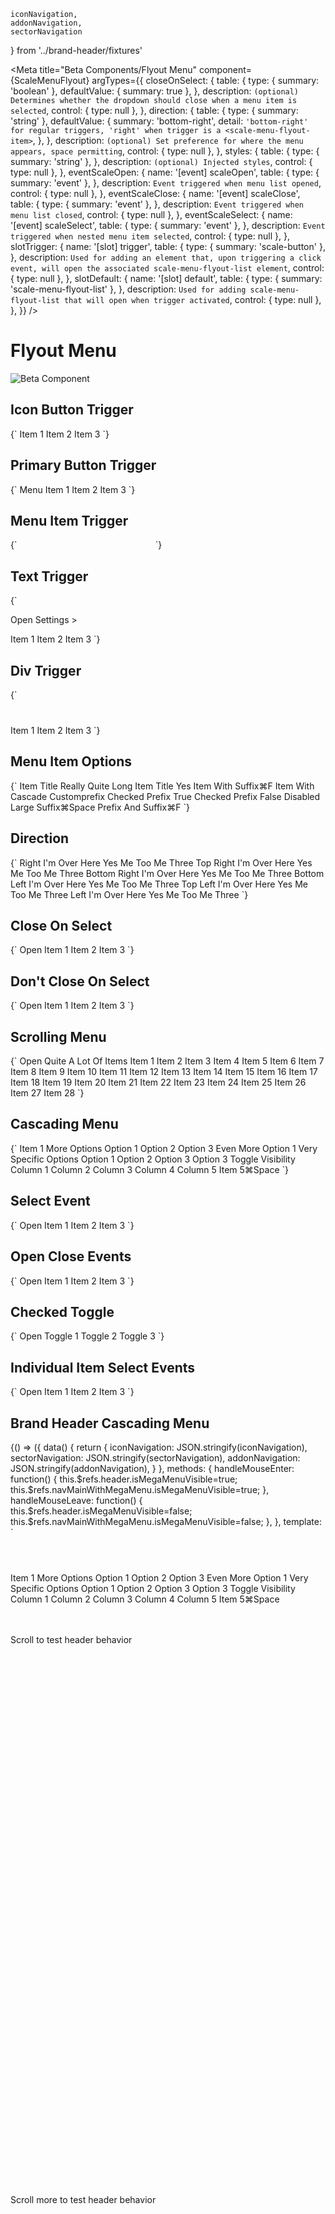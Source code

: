     iconNavigation,
    addonNavigation,
    sectorNavigation
} from '../brand-header/fixtures'


<Meta
    title="Beta Components/Flyout Menu"
    component={ScaleMenuFlyout}
    argTypes={{
        closeOnSelect: {
            table: {
                type: { summary: 'boolean' },
                defaultValue: { summary: true },
            },
            description: `(optional) Determines whether the dropdown should close when a menu item is selected`,
            control: { type: null },
        },
        direction: {
            table: {
                type: { summary: 'string' },
                defaultValue: { 
                    summary: 'bottom-right', 
                    detail: `'bottom-right' for regular triggers, 'right' when trigger is a <scale-menu-flyout-item>`,
                },
            },
            description: `(optional) Set preference for where the menu appears, space permitting`,
            control: { type: null },
        },
        styles: {
            table: {
              type: { summary: 'string' },
            },
            description: `(optional) Injected styles`,
            control: { type: null },
        },
        eventScaleOpen: {
            name: '[event] scaleOpen',
            table: {
                type: { summary: 'event' },
            },
            description: `Event triggered when menu list opened`,
            control: { type: null },
        },
        eventScaleClose: {
            name: '[event] scaleClose',
            table: {
                type: { summary: 'event' },
            },
            description: `Event triggered when menu list closed`,
            control: { type: null },
        },
        eventScaleSelect: {
            name: '[event] scaleSelect',
            table: {
                type: { summary: 'event' },
            },
            description: `Event triggered when nested menu item selected`,
            control: { type: null },
        },
        slotTrigger: {
            name: '[slot] trigger',
            table: {
                type: { summary: 'scale-button' },
            },
            description: `Used for adding an element that, upon triggering a click event, will open the associated scale-menu-flyout-list element`,
            control: { type: null },
        },
        slotDefault: {
            name: '[slot] default',
            table: {
                type: { summary: 'scale-menu-flyout-list' },
            },
            description: `Used for adding scale-menu-flyout-list that will open when trigger activated`,
            control: { type: null },
        },
    }}
/>

<div style={{display: 'inline-flex', alignItems: 'center', justifyContent: 'space-between', width: '100%'}}>
    <h1>Flyout Menu</h1>
    <img src="assets/beta.png" alt="Beta Component" />
</div>

<ArgsTable story="Icon Button Trigger" />

## Icon Button Trigger

<Canvas withSource="close">
    <Story name="Icon Button Trigger" >
{`<scale-menu-flyout>
    <scale-button slot="trigger" variant="secondary" icon-only>
        <scale-icon-service-settings></scale-icon-service-settings>
    </scale-button>
    <scale-menu-flyout-list>
        <scale-menu-flyout-item>Item 1</scale-menu-flyout-item>
        <scale-menu-flyout-item>Item 2</scale-menu-flyout-item>
        <scale-menu-flyout-item>Item 3</scale-menu-flyout-item>
    </scale-menu-flyout-list>
</scale-menu-flyout>`}
    </Story>
</Canvas>


## Primary Button Trigger

<Canvas withSource="close">
    <Story name="Primary Button Trigger" >
{`<scale-menu-flyout>
    <scale-button slot="trigger">
        Menu<scale-icon-navigation-collapse-down size="16"></scale-icon-navigation-collapse-down>
    </scale-button>
    <scale-menu-flyout-list>
        <scale-menu-flyout-item>Item 1</scale-menu-flyout-item>
        <scale-menu-flyout-item>Item 2</scale-menu-flyout-item>
        <scale-menu-flyout-item>Item 3</scale-menu-flyout-item>
    </scale-menu-flyout-list>
</scale-menu-flyout>`}
    </Story>
</Canvas>


## Menu Item Trigger

<Canvas withSource="close">
    <Story name="Menu Item Trigger" >
{`<scale-menu-flyout-list style="position: relative; z-index: 1;">
    <scale-menu-flyout>
        <scale-menu-flyout-item slot="trigger" cascade>Item Trigger</scale-menu-flyout-item>
        <scale-menu-flyout-list>
            <scale-menu-flyout-item>Item 1</scale-menu-flyout-item>
            <scale-menu-flyout-item>Item 2</scale-menu-flyout-item>
            <scale-menu-flyout-item>Item 3</scale-menu-flyout-item>
        </scale-menu-flyout-list>
    </scale-menu-flyout>
</scale-menu-flyout-list>`}
    </Story>
</Canvas>


## Text Trigger

<Canvas withSource="close">
    <Story name="Text Trigger" >
{`<scale-menu-flyout>
    <p slot="trigger" style="cursor: pointer; color: var(--scl-color-blue-40)">Open Settings ></p>
    <scale-menu-flyout-list>
        <scale-menu-flyout-item>Item 1</scale-menu-flyout-item>
        <scale-menu-flyout-item>Item 2</scale-menu-flyout-item>
        <scale-menu-flyout-item>Item 3</scale-menu-flyout-item>
    </scale-menu-flyout-list>
</scale-menu-flyout>`}
    </Story>
</Canvas>


## Div Trigger

<Canvas withSource="close">
    <Story name="Div Trigger" >
{`<scale-menu-flyout>
    <div slot="trigger" style="padding: 20px; cursor: pointer; background: var(--scl-color-blue-40)"></div>
    <scale-menu-flyout-list>
        <scale-menu-flyout-item>Item 1</scale-menu-flyout-item>
        <scale-menu-flyout-item>Item 2</scale-menu-flyout-item>
        <scale-menu-flyout-item>Item 3</scale-menu-flyout-item>
    </scale-menu-flyout-list>
</scale-menu-flyout>`}
    </Story>
</Canvas>


## Menu Item Options

<Canvas withSource="close">
    <Story name="Menu Item Options" >
{`<scale-menu-flyout-list>
    <scale-menu-flyout-item>Item Title</scale-menu-flyout-item>
    <scale-menu-flyout-item>Really Quite Long Item Title Yes</scale-menu-flyout-item>
    <scale-menu-flyout-item>Item With Suffix<span slot="suffix">⌘F</span></scale-menu-flyout-item>
    <scale-menu-flyout-item cascade>Item With Cascade </scale-menu-flyout-item>
    <scale-menu-flyout-item><scale-icon-action-edit slot="prefix"></scale-icon-action-edit>Customprefix</scale-menu-flyout-item>
    <scale-menu-flyout-divider></scale-menu-flyout-divider>
    <scale-menu-flyout-item checked="true">Checked Prefix True</scale-menu-flyout-item>
    <scale-menu-flyout-item checked="false">Checked Prefix False</scale-menu-flyout-item>
    <scale-menu-flyout-item disabled>Disabled Large Suffix<span slot="suffix">⌘Space</span></scale-menu-flyout-item>
    <scale-menu-flyout-item><scale-icon-action-logout slot="prefix"></scale-icon-action-logout>Prefix And Suffix<span slot="suffix">⌘F</span></scale-menu-flyout-item>
</scale-menu-flyout-list>`}
    </Story>
</Canvas>


## Direction

<Canvas withSource="close">
    <Story name="Direction">
{`<content>
    <scale-menu-flyout direction="right">
        <scale-button slot="trigger" variant="secondary" icon-only>
            <scale-icon-navigation-right></scale-icon-navigation-right>
        </scale-button>
        <scale-menu-flyout-list>
            <scale-menu-flyout-item>Right</scale-menu-flyout-item>
            <scale-menu-flyout-item>I'm Over Here</scale-menu-flyout-item>
            <scale-menu-flyout-item>Yes Me Too</scale-menu-flyout-item>
            <scale-menu-flyout-item>Me Three</scale-menu-flyout-item>
        </scale-menu-flyout-list>
    </scale-menu-flyout>
    <scale-menu-flyout direction="top-right">
        <scale-button slot="trigger" variant="secondary" icon-only>
            <scale-icon-navigation-collapse-up></scale-icon-navigation-collapse-up>
        </scale-button>
        <scale-menu-flyout-list>
            <scale-menu-flyout-item>Top Right</scale-menu-flyout-item>
            <scale-menu-flyout-item>I'm Over Here</scale-menu-flyout-item>
            <scale-menu-flyout-item>Yes Me Too</scale-menu-flyout-item>
            <scale-menu-flyout-item>Me Three</scale-menu-flyout-item>
        </scale-menu-flyout-list>
    </scale-menu-flyout>
    <scale-menu-flyout direction="bottom-right">
        <scale-button slot="trigger" variant="secondary" icon-only>
            <scale-icon-navigation-collapse-down></scale-icon-navigation-collapse-down>
        </scale-button>
        <scale-menu-flyout-list>
            <scale-menu-flyout-item>Bottom Right</scale-menu-flyout-item>
            <scale-menu-flyout-item>I'm Over Here</scale-menu-flyout-item>
            <scale-menu-flyout-item>Yes Me Too</scale-menu-flyout-item>
            <scale-menu-flyout-item>Me Three</scale-menu-flyout-item>
        </scale-menu-flyout-list>
    </scale-menu-flyout>
    <scale-menu-flyout direction="bottom-left">
        <scale-button slot="trigger" variant="secondary" icon-only>
            <scale-icon-navigation-collapse-down></scale-icon-navigation-collapse-down>
        </scale-button>
        <scale-menu-flyout-list>
            <scale-menu-flyout-item>Bottom Left</scale-menu-flyout-item>
            <scale-menu-flyout-item>I'm Over Here</scale-menu-flyout-item>
            <scale-menu-flyout-item>Yes Me Too</scale-menu-flyout-item>
            <scale-menu-flyout-item>Me Three</scale-menu-flyout-item>
        </scale-menu-flyout-list>
    </scale-menu-flyout>
    <scale-menu-flyout direction="top-left">
        <scale-button slot="trigger" variant="secondary" icon-only>
            <scale-icon-navigation-collapse-up></scale-icon-navigation-collapse-up>
        </scale-button>
        <scale-menu-flyout-list>
            <scale-menu-flyout-item>Top Left</scale-menu-flyout-item>
            <scale-menu-flyout-item>I'm Over Here</scale-menu-flyout-item>
            <scale-menu-flyout-item>Yes Me Too</scale-menu-flyout-item>
            <scale-menu-flyout-item>Me Three</scale-menu-flyout-item>
        </scale-menu-flyout-list>
    </scale-menu-flyout>
    <scale-menu-flyout direction="left">
        <scale-button slot="trigger" variant="secondary" icon-only>
            <scale-icon-navigation-left></scale-icon-navigation-left>
        </scale-button>
        <scale-menu-flyout-list>
            <scale-menu-flyout-item>Left</scale-menu-flyout-item>
            <scale-menu-flyout-item>I'm Over Here</scale-menu-flyout-item>
            <scale-menu-flyout-item>Yes Me Too</scale-menu-flyout-item>
            <scale-menu-flyout-item>Me Three</scale-menu-flyout-item>
        </scale-menu-flyout-list>
    </scale-menu-flyout>
</content>`}
    </Story>
</Canvas>


## Close On Select

<Canvas withSource="close">
    <Story name="Close On Select" >
{`<scale-menu-flyout>
    <scale-button slot="trigger" variant="secondary">
        Open<scale-icon-navigation-collapse-down size="16"></scale-icon-navigation-collapse-down>
    </scale-button>
    <scale-menu-flyout-list>
        <scale-menu-flyout-item>Item 1</scale-menu-flyout-item>
        <scale-menu-flyout-item>Item 2</scale-menu-flyout-item>
        <scale-menu-flyout-item>Item 3</scale-menu-flyout-item>
    </scale-menu-flyout-list>
</scale-menu-flyout>`}
    </Story>
</Canvas>


## Don't Close On Select

<Canvas withSource="close">
    <Story name="Don\'t Close On Select" >
{`<scale-menu-flyout close-on-select="false">
    <scale-button slot="trigger" variant="secondary">
        Open<scale-icon-navigation-collapse-down size="16"></scale-icon-navigation-collapse-down>
    </scale-button>
    <scale-menu-flyout-list>
        <scale-menu-flyout-item>Item 1</scale-menu-flyout-item>
        <scale-menu-flyout-item>Item 2</scale-menu-flyout-item>
        <scale-menu-flyout-item>Item 3</scale-menu-flyout-item>
    </scale-menu-flyout-list>
</scale-menu-flyout>`}
    </Story>
</Canvas>


## Scrolling Menu

<Canvas withSource="close">
    <Story name="Scrolling Menu" >
{`<scale-menu-flyout direction="right">
    <scale-button slot="trigger">
        Open<scale-icon-navigation-right size="16"></scale-icon-navigation-right>
    </scale-button>
    <scale-menu-flyout-list>
        <scale-menu-flyout-item>Quite A Lot Of Items</scale-menu-flyout-item>
        <scale-menu-flyout-item>Item 1</scale-menu-flyout-item>
        <scale-menu-flyout-item>Item 2</scale-menu-flyout-item>
        <scale-menu-flyout-item>Item 3</scale-menu-flyout-item>
        <scale-menu-flyout-item>Item 4</scale-menu-flyout-item>
        <scale-menu-flyout-item>Item 5</scale-menu-flyout-item>
        <scale-menu-flyout-item>Item 6</scale-menu-flyout-item>
        <scale-menu-flyout-item>Item 7</scale-menu-flyout-item>
        <scale-menu-flyout-item>Item 8</scale-menu-flyout-item>
        <scale-menu-flyout-item>Item 9</scale-menu-flyout-item>
        <scale-menu-flyout-item>Item 10</scale-menu-flyout-item>
        <scale-menu-flyout-item>Item 11</scale-menu-flyout-item>
        <scale-menu-flyout-item>Item 12</scale-menu-flyout-item>
        <scale-menu-flyout-item>Item 13</scale-menu-flyout-item>
        <scale-menu-flyout-item>Item 14</scale-menu-flyout-item>
        <scale-menu-flyout-item>Item 15</scale-menu-flyout-item>
        <scale-menu-flyout-item>Item 16</scale-menu-flyout-item>
        <scale-menu-flyout-item>Item 17</scale-menu-flyout-item>
        <scale-menu-flyout-item>Item 18</scale-menu-flyout-item>
        <scale-menu-flyout-item>Item 19</scale-menu-flyout-item>
        <scale-menu-flyout-item>Item 20</scale-menu-flyout-item>
        <scale-menu-flyout-item>Item 21</scale-menu-flyout-item>
        <scale-menu-flyout-item>Item 22</scale-menu-flyout-item>
        <scale-menu-flyout-item>Item 23</scale-menu-flyout-item>
        <scale-menu-flyout-item>Item 24</scale-menu-flyout-item>
        <scale-menu-flyout-item>Item 25</scale-menu-flyout-item>
        <scale-menu-flyout-item>Item 26</scale-menu-flyout-item>
        <scale-menu-flyout-item>Item 27</scale-menu-flyout-item>
        <scale-menu-flyout-item>Item 28</scale-menu-flyout-item>
    </scale-menu-flyout-list>
</scale-menu-flyout>`}
    </Story>
</Canvas>


## Cascading Menu

<Canvas withSource="close">
    <Story name="Cascading Menu" >
{`<scale-menu-flyout>
    <scale-button slot="trigger" variant="secondary" icon-only>
        <scale-icon-service-settings></scale-icon-service-settings>
    </scale-button>
    <scale-menu-flyout-list>
        <scale-menu-flyout-item>Item 1</scale-menu-flyout-item>
        <scale-menu-flyout>
            <scale-menu-flyout-item slot="trigger" cascade>More Options</scale-menu-flyout-item>
            <scale-menu-flyout-list>
                <scale-menu-flyout-item>Option 1</scale-menu-flyout-item>
                <scale-menu-flyout-item>Option 2</scale-menu-flyout-item>
                <scale-menu-flyout-item>Option 3</scale-menu-flyout-item>
                <scale-menu-flyout>
                    <scale-menu-flyout-item slot="trigger" cascade>Even More</scale-menu-flyout-item>
                    <scale-menu-flyout-list>
                    <scale-menu-flyout-item>Option 1</scale-menu-flyout-item>
                    <scale-menu-flyout>
                        <scale-menu-flyout-item slot="trigger" cascade>Very Specific Options</scale-menu-flyout-item>
                        <scale-menu-flyout-list>
                            <scale-menu-flyout-item>Option 1</scale-menu-flyout-item>
                            <scale-menu-flyout-item>Option 2</scale-menu-flyout-item>
                            <scale-menu-flyout-item>Option 3</scale-menu-flyout-item>
                        </scale-menu-flyout-list>
                    </scale-menu-flyout>
                    <scale-menu-flyout-item>Option 3</scale-menu-flyout-item>
                    </scale-menu-flyout-list>
                </scale-menu-flyout>
            </scale-menu-flyout-list>
        </scale-menu-flyout>
        <scale-menu-flyout close-on-select="false">
            <scale-menu-flyout-item slot="trigger" cascade>Toggle Visibility</scale-menu-flyout-item>
            <scale-menu-flyout-list>
                <scale-menu-flyout-item checked="true">Column 1</scale-menu-flyout-item>
                <scale-menu-flyout-item checked="true">Column 2</scale-menu-flyout-item>
                <scale-menu-flyout-item checked="true">Column 3</scale-menu-flyout-item>
                <scale-menu-flyout-item checked="true">Column 4</scale-menu-flyout-item>
                <scale-menu-flyout-item checked="true">Column 5</scale-menu-flyout-item>
            </scale-menu-flyout-list>
        </scale-menu-flyout>
        <scale-menu-flyout-item disabled>Item 5<span slot="suffix">⌘Space</span></scale-menu-flyout-item>
    </scale-menu-flyout-list>
</scale-menu-flyout>`}
    </Story>
</Canvas>



## Select Event

<Canvas withSource="close">
    <Story name="Select Event">
{`<content>
    <scale-menu-flyout id="select-example-menu">
        <scale-button slot="trigger" variant="secondary">
            Open<scale-icon-navigation-collapse-down size="16"></scale-icon-navigation-collapse-down>
        </scale-button>
        <scale-menu-flyout-list>
            <scale-menu-flyout-item>Item 1</scale-menu-flyout-item>
            <scale-menu-flyout-item>Item 2</scale-menu-flyout-item>
            <scale-menu-flyout-item>Item 3</scale-menu-flyout-item>
        </scale-menu-flyout-list>
    </scale-menu-flyout>
    <script type="application/javascript">
    {
        const el = document.querySelector('#select-example-menu');
        el.addEventListener('scaleSelect', e => alert(e.detail.item.innerText));
    }
    </script>
</content>`}
    </Story>
</Canvas>


## Open Close Events

<Canvas withSource="close">
    <Story name="Open Close Events">
{`<content>
    <scale-menu-flyout id="open-close-example-menu">
        <scale-button slot="trigger" variant="secondary">
            Open<scale-icon-navigation-collapse-down size="16"></scale-icon-navigation-collapse-down>
        </scale-button>
        <scale-menu-flyout-list>
            <scale-menu-flyout-item>Item 1</scale-menu-flyout-item>
            <scale-menu-flyout-item>Item 2</scale-menu-flyout-item>
            <scale-menu-flyout-item>Item 3</scale-menu-flyout-item>
        </scale-menu-flyout-list>
    </scale-menu-flyout>
    <script type="application/javascript">
    {
        const el = document.querySelector('#open-close-example-menu');
        el.addEventListener('scaleOpen', () => alert('open'));
        el.addEventListener('scaleClose', () => alert('close'));
    }
    </script>
</content>`}
    </Story>
</Canvas>


## Checked Toggle

<Canvas withSource="close">
    <Story name="Checked Toggle">
{`<content>
    <scale-menu-flyout close-on-select="false" id="checked-toggle-example-menu">
        <scale-button slot="trigger" variant="secondary">
            Open<scale-icon-navigation-collapse-down size="16"></scale-icon-navigation-collapse-down>
        </scale-button>
        <scale-menu-flyout-list>
            <scale-menu-flyout-item checked="true">Toggle 1</scale-menu-flyout-item>
            <scale-menu-flyout-item checked="true">Toggle 2</scale-menu-flyout-item>
            <scale-menu-flyout-item checked="true">Toggle 3</scale-menu-flyout-item>
        </scale-menu-flyout-list>
    </scale-menu-flyout>
    <script type="application/javascript">
    {
        const el = document.querySelector('#checked-toggle-example-menu');
        el.addEventListener('scaleSelect', ({detail}) => detail.item.checked = !detail.item.checked);
    }
    </script>
</content>`}
    </Story>
</Canvas>


## Individual Item Select Events

<Canvas withSource="close">
    <Story name="Individual Item Select Events" >
{`<scale-menu-flyout>
    <scale-button slot="trigger" variant="secondary">
        Open<scale-icon-navigation-collapse-down size="16"></scale-icon-navigation-collapse-down>
    </scale-button>
    <scale-menu-flyout-list>
        <scale-menu-flyout-item onclick="alert('Item 1 selected');">Item 1</scale-menu-flyout-item>
        <scale-menu-flyout-item onclick="alert('Item 2 selected');">Item 2</scale-menu-flyout-item>
        <scale-menu-flyout-item onclick="alert('Item 3 selected');">Item 3</scale-menu-flyout-item>
    </scale-menu-flyout-list>
</scale-menu-flyout>`}
    </Story>
</Canvas>

## Brand Header Cascading Menu

<Canvas withSource="close">
    <Story
        name="Brand Header Cascading Menu"
        inline={false}
        height={500}
    >
        {() => ({
            data() {
                return {
                    iconNavigation: JSON.stringify(iconNavigation),
                    sectorNavigation: JSON.stringify(sectorNavigation),
                    addonNavigation: JSON.stringify(addonNavigation),
                }
            },
            methods: {
                handleMouseEnter: function() {
                    this.$refs.header.isMegaMenuVisible=true;
                    this.$refs.navMainWithMegaMenu.isMegaMenuVisible=true;
                },
                handleMouseLeave: function() {
                    this.$refs.header.isMegaMenuVisible=false;
                    this.$refs.navMainWithMegaMenu.isMegaMenuVisible=false;
                },
            },
            template: `
              <scale-app-shell>
                <scale-app-header
                    ref="header"
                    slot="header"
                    id="header"
                    :icon-navigation="iconNavigation"
                    :sector-navigation="sectorNavigation"
                    :addon-navigation="addonNavigation"
                >
                    <div slot="menu-main">
                        <scale-menu-flyout @scaleClose="$refs.first.isActive=false">
                            <div slot="trigger" style="height: 56px;">
                                  <scale-nav-main ref="first" @click="$refs.first.isActive=true" name="Cascading Menu Item"></scale-nav-main>
                            </div>
                            <scale-menu-flyout-list>
                                <scale-menu-flyout-item>Item 1</scale-menu-flyout-item>
                                <scale-menu-flyout>
                                    <scale-menu-flyout-item slot="trigger" cascade>More Options</scale-menu-flyout-item>
                                    <scale-menu-flyout-list>
                                        <scale-menu-flyout-item>Option 1</scale-menu-flyout-item>
                                        <scale-menu-flyout-item>Option 2</scale-menu-flyout-item>
                                        <scale-menu-flyout-item>Option 3</scale-menu-flyout-item>
                                        <scale-menu-flyout>
                                            <scale-menu-flyout-item slot="trigger" cascade>Even More</scale-menu-flyout-item>
                                            <scale-menu-flyout-list>
                                            <scale-menu-flyout-item>Option 1</scale-menu-flyout-item>
                                            <scale-menu-flyout>
                                                <scale-menu-flyout-item slot="trigger" cascade>Very Specific Options</scale-menu-flyout-item>
                                                <scale-menu-flyout-list>
                                                    <scale-menu-flyout-item>Option 1</scale-menu-flyout-item>
                                                    <scale-menu-flyout-item>Option 2</scale-menu-flyout-item>
                                                    <scale-menu-flyout-item>Option 3</scale-menu-flyout-item>
                                                </scale-menu-flyout-list>
                                            </scale-menu-flyout>
                                            <scale-menu-flyout-item>Option 3</scale-menu-flyout-item>
                                            </scale-menu-flyout-list>
                                        </scale-menu-flyout>
                                    </scale-menu-flyout-list>
                                </scale-menu-flyout>
                                <scale-menu-flyout close-on-select="false">
                                    <scale-menu-flyout-item slot="trigger" cascade>Toggle Visibility</scale-menu-flyout-item>
                                    <scale-menu-flyout-list>
                                        <scale-menu-flyout-item checked="true">Column 1</scale-menu-flyout-item>
                                        <scale-menu-flyout-item checked="true">Column 2</scale-menu-flyout-item>
                                        <scale-menu-flyout-item checked="true">Column 3</scale-menu-flyout-item>
                                        <scale-menu-flyout-item checked="true">Column 4</scale-menu-flyout-item>
                                        <scale-menu-flyout-item checked="true">Column 5</scale-menu-flyout-item>
                                    </scale-menu-flyout-list>
                                </scale-menu-flyout>
                                <scale-menu-flyout-item disabled>Item 5<span slot="suffix">⌘Space</span></scale-menu-flyout-item>
                            </scale-menu-flyout-list>
                        </scale-menu-flyout>
                      <scale-nav-main name="Custom Item #1"></scale-nav-main>
                      <scale-nav-main name="Custom Item #2"></scale-nav-main>
                    </div>
                </scale-app-header>
                <div style="height: 800px; padding: 48px 0;">Scroll to test header behavior</div>
                <div style="height: 800px; padding: 48px 0;">Scroll more to test header behavior</div>
              </scale-app-shell>
          `
        })}
    </Story>
</Canvas>